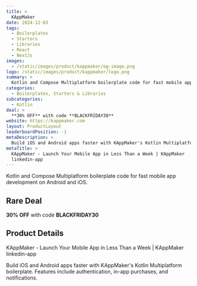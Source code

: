 ```yaml
---
title: >
  KAppMaker
date: 2024-12-03
tags:
  - Boilerplates
  - Starters
  - Libraries
  - React
  - NextJs
images:
  - /static/images/product/kappmaker/og-image.png
logo: /static/images/product/kappmaker/logo.png
summary: >
  Kotlin and Compose Multiplatform boilerplate code for fast mobile app development on Android and iOS.
categories:
  - Boilerplates, Starters & Libraries
subcategories:
  - Kotlin
deal: >
  **30% OFF** with code **BLACKFRIDAY30**
website: https://kappmaker.com
layout: ProductLayout
leaderboardPosition: -1
metaDescription: >
  Build iOS and Android apps faster with KAppMaker's Kotlin Multiplatform boilerplate. Features include authentication, in-app purchases, and notifications.
metaTitle: >
  KAppMaker - Launch Your Mobile App in Less Than a Week | KAppMaker
  linkedin-app
---
```

Kotlin and Compose Multiplatform boilerplate code for fast mobile app development on Android and iOS.

## Rare Deal

**30% OFF** with code **BLACKFRIDAY30**

## Product Details

KAppMaker - Launch Your Mobile App in Less Than a Week | KAppMaker
    linkedin-app

Build iOS and Android apps faster with KAppMaker's Kotlin Multiplatform boilerplate. Features include authentication, in-app purchases, and notifications.
